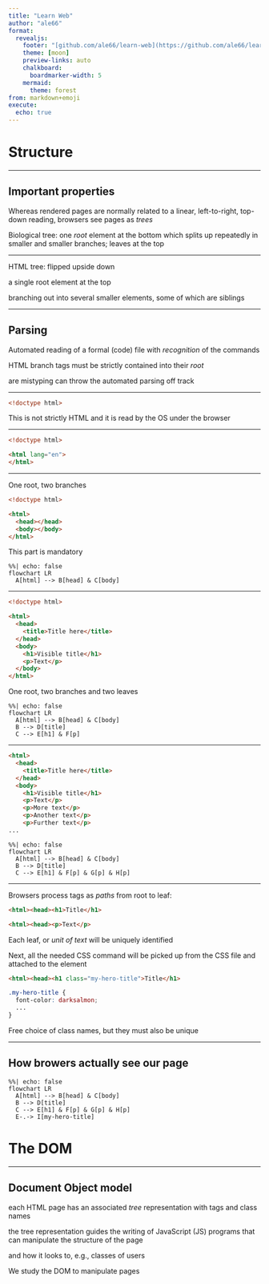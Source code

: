 ```yaml
---
title: "Learn Web"
author: "ale66"
format: 
  revealjs:
    footer: "[github.com/ale66/learn-web](https://github.com/ale66/learn-web)&nbsp;&nbsp;&nbsp;"
    theme: [moon]
    preview-links: auto
    chalkboard: 
      boardmarker-width: 5
    mermaid:
      theme: forest
from: markdown+emoji
execute:
  echo: true
---
```


# Structure


---

## Important properties

Whereas rendered pages are normally related to a linear, left-to-right, top-down reading, browsers see pages as *trees*

Biological tree: one *root* element at the bottom which splits up repeatedly in smaller and smaller branches; leaves at the top


---

HTML tree: flipped upside down

a single root element at the top

branching out into several smaller elements, some of which are siblings


---

## Parsing

Automated reading of a formal (code) file with *recognition* of the commands

HTML branch tags must be strictly contained into their *root*

are mistyping can throw the automated parsing off track


---


```html
<!doctype html>
```

This is not strictly HTML and it is read by the OS under the browser

---

```html
<!doctype html>

<html lang="en">
</html>
```

---

One root, two branches

```html
<!doctype html>

<html>
  <head></head>
  <body></body>
</html>
```

This part is mandatory

```mermaid
%%| echo: false
flowchart LR
  A[html] --> B[head] & C[body]
```

---

```html
<!doctype html>

<html>
  <head>
    <title>Title here</title>
  </head>
  <body>
    <h1>Visible title</h1>
    <p>Text</p>
  </body>
</html>
```

One root, two branches and two leaves

```mermaid
%%| echo: false
flowchart LR
  A[html] --> B[head] & C[body]
  B --> D[title]
  C --> E[h1] & F[p]
```


---

```html
<html>
  <head>
    <title>Title here</title>
  </head>
  <body>
    <h1>Visible title</h1>
    <p>Text</p>
    <p>More text</p>
    <p>Another text</p>
    <p>Further text</p>
...
```

```mermaid
%%| echo: false
flowchart LR
  A[html] --> B[head] & C[body]
  B --> D[title]
  C --> E[h1] & F[p] & G[p] & H[p]
```


---

Browsers process tags as *paths* from root to leaf:

```html
<html><head><h1>Title</h1>
```

```html
<html><head><p>Text</p>
```

Each leaf, or *unit of text* will be uniquely identified

Next, all the needed CSS command will be picked up from the CSS file and attached to the element

```html
<html><head><h1 class="my-hero-title">Title</h1>
```

```css
.my-hero-title {
  font-color: darksalmon;
  ...
}
```

Free choice of class names, but they must also be unique


---

## How browers actually see our page 


```mermaid
%%| echo: false
flowchart LR
  A[html] --> B[head] & C[body]
  B --> D[title]
  C --> E[h1] & F[p] & G[p] & H[p]
  E-.-> I[my-hero-title]
```




# The DOM 


---

## Document Object model

each HTML page has an associated *tree* representation with tags and class names

the tree representation guides the writing of JavaScript (JS) programs that can manipulate the structure of the page 

and how it looks to, e.g., classes of users

We study the DOM to manipulate pages 
